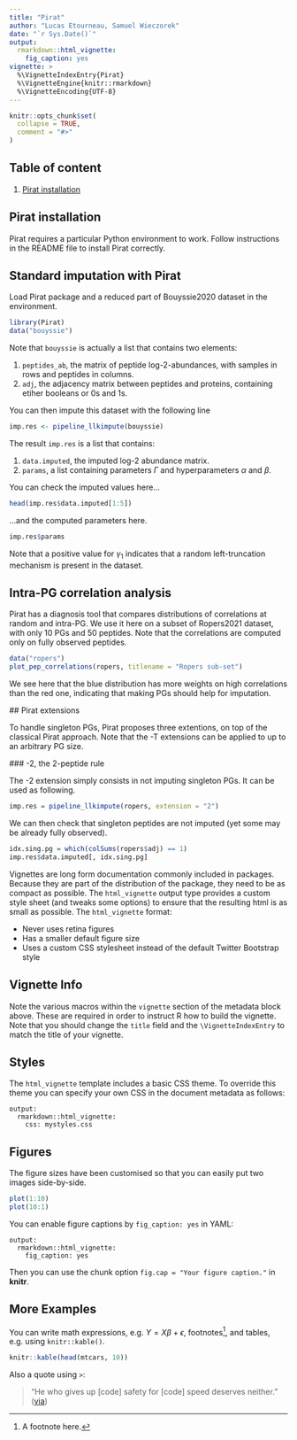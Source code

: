 ```yaml
---
title: "Pirat"
author: "Lucas Etourneau, Samuel Wieczorek"
date: "`r Sys.Date()`"
output:
  rmarkdown::html_vignette:
    fig_caption: yes
vignette: >
  %\VignetteIndexEntry{Pirat}
  %\VignetteEngine{knitr::rmarkdown}
  %\VignetteEncoding{UTF-8}
---
```


```r
knitr::opts_chunk$set(
  collapse = TRUE,
  comment = "#>"
)
```

## Table of content

1. [Pirat installation](#dunno)

## Pirat installation

Pirat requires a particular Python environment to work. Follow instructions in the README file to install Pirat correctly.

## Standard imputation with Pirat

Load Pirat package and a reduced part of Bouyssie2020 dataset in the environment.
```r
library(Pirat)
data("bouyssie")
```

Note that `bouyssie` is actually a list that contains two elements:

1. `peptides_ab`, the matrix of peptide log-2-abundances, with samples in rows and peptides in columns.
2. `adj`, the adjacency matrix between peptides and proteins, containing etiher booleans or 0s and 1s.

You can then impute this dataset with the following line
```r
imp.res <- pipeline_llkimpute(bouyssie)
```

The result `imp.res` is a list that contains:

1. `data.imputed`, the imputed log-2 abundance matrix.
2. `params`, a list containing parameters $\Gamma$ and hyperparameters $\alpha$ and $\beta$.

You can check the imputed values here...
```r
head(imp.res$data.imputed[1:5])
```

...and the computed parameters here.
```r
imp.res$params
```
Note that a positive value for $\gamma_1$ indicates that a random left-truncation mechanism
is present in the dataset.

## Intra-PG correlation analysis

Pirat has a diagnosis tool that compares distributions of correlations at random and intra-PG.
We use it here on a subset of Ropers2021 dataset, with only 10 PGs and 50 peptides. Note that 
the correlations are computed only on fully observed peptides.
```r
data("ropers")
plot_pep_correlations(ropers, titlename = "Ropers sub-set")
```
 We see here that the blue distribution has more weights on high correlations than the red one,
 indicating that making PGs should help for imputation.
 
 ## Pirat extensions
 
 To handle singleton PGs, Pirat proposes three extentions, on top of the classical Pirat approach.
 Note that the -T extensions can be applied to up to an arbitrary PG size. 
 
 ### -2, the 2-peptide rule
 
 The -2 extension simply consists in not imputing singleton PGs. It can be used as following.
```r
imp.res = pipeline_llkimpute(ropers, extension = "2")
```
We can then check that singleton peptides are not imputed (yet some may be already fully observed).
```r
idx.sing.pg = which(colSums(ropers$adj) == 1)
imp.res$data.imputed[, idx.sing.pg]
```

 
 
 



Vignettes are long form documentation commonly included in packages. Because they are part of the distribution of the package, they need to be as compact as possible. The `html_vignette` output type provides a custom style sheet (and tweaks some options) to ensure that the resulting html is as small as possible. The `html_vignette` format:

- Never uses retina figures
- Has a smaller default figure size
- Uses a custom CSS stylesheet instead of the default Twitter Bootstrap style

## Vignette Info

Note the various macros within the `vignette` section of the metadata block above. These are required in order to instruct R how to build the vignette. Note that you should change the `title` field and the `\VignetteIndexEntry` to match the title of your vignette.

## Styles

The `html_vignette` template includes a basic CSS theme. To override this theme you can specify your own CSS in the document metadata as follows:

    output: 
      rmarkdown::html_vignette:
        css: mystyles.css

## Figures

The figure sizes have been customised so that you can easily put two images side-by-side. 

```r
plot(1:10)
plot(10:1)
```

You can enable figure captions by `fig_caption: yes` in YAML:

    output:
      rmarkdown::html_vignette:
        fig_caption: yes

Then you can use the chunk option `fig.cap = "Your figure caption."` in **knitr**.

## More Examples

You can write math expressions, e.g. $Y = X\beta + \epsilon$, footnotes^[A footnote here.], and tables, e.g. using `knitr::kable()`.

```r
knitr::kable(head(mtcars, 10))
```

Also a quote using `>`:

> "He who gives up [code] safety for [code] speed deserves neither."
([via](https://twitter.com/hadleywickham/status/504368538874703872))
